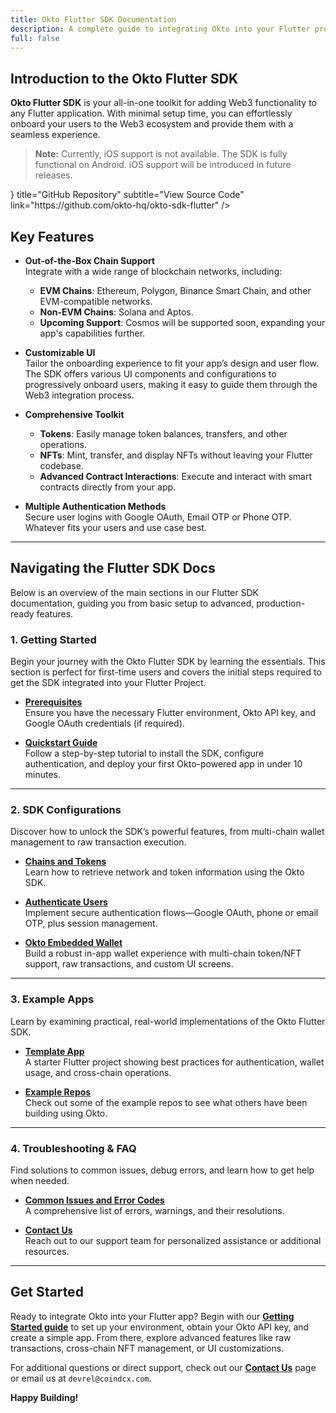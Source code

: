 ```yaml
---
title: Okto Flutter SDK Documentation
description: A complete guide to integrating Okto into your Flutter projects.
full: false
---
```



## Introduction to the Okto Flutter SDK

**Okto Flutter SDK** is your all-in-one toolkit for adding Web3 functionality to any Flutter application. With minimal setup time, you can effortlessly onboard your users to the Web3 ecosystem and provide them with a seamless experience.

> **Note:** Currently, iOS support is not available. The SDK is fully functional on Android. iOS support will be introduced in future releases.

<div className="my-6">
  <TechnologyCard
    icon={<IoCodeSlashOutline size={"1.5rem"} />}
    title="GitHub Repository"
    subtitle="View Source Code"
    link="https://github.com/okto-hq/okto-sdk-flutter"
  />
</div>

## Key Features

- **Out-of-the-Box Chain Support**  
  Integrate with a wide range of blockchain networks, including:
  - **EVM Chains**: Ethereum, Polygon, Binance Smart Chain, and other EVM-compatible networks.
  - **Non-EVM Chains**: Solana and Aptos.
  - **Upcoming Support**: Cosmos will be supported soon, expanding your app's capabilities further.


- **Customizable UI**  
  Tailor the onboarding experience to fit your app’s design and user flow. The SDK offers various UI components and configurations to progressively onboard users, making it easy to guide them through the Web3 integration process.


- **Comprehensive Toolkit**  
  - **Tokens**: Easily manage token balances, transfers, and other operations.  
  - **NFTs**: Mint, transfer, and display NFTs without leaving your Flutter codebase.  
  - **Advanced Contract Interactions**: Execute and interact with smart contracts directly from your app.

- **Multiple Authentication Methods**  
  Secure user logins with Google OAuth, Email OTP or Phone OTP. Whatever fits your users and use case best.

---

## Navigating the Flutter SDK Docs

Below is an overview of the main sections in our Flutter SDK documentation, guiding you from basic setup to advanced, production-ready features.

### 1. Getting Started

Begin your journey with the Okto Flutter SDK by learning the essentials. This section is perfect for first-time users and covers the initial steps required to get the SDK integrated into your Flutter Project.


- [**Prerequisites**](/docs/flutter-sdk/getting-started/prerequisites)  
  Ensure you have the necessary Flutter environment, Okto API key, and Google OAuth credentials (if required).

- [**Quickstart Guide**](/docs/flutter-sdk/getting-started/new-okto-flutter-setup)  
  Follow a step-by-step tutorial to install the SDK, configure authentication, and deploy your first Okto-powered app in under 10 minutes.

---

### 2. SDK Configurations

Discover how to unlock the SDK’s powerful features, from multi-chain wallet management to raw transaction execution.

- [**Chains and Tokens**](/docs/flutter-sdk/chains-tokens/supported-networks)  
  Learn how to retrieve network and token information using the Okto SDK.

- [**Authenticate Users**](/docs/flutter-sdk/authenticate-users/google-oauth/learn)  
  Implement secure authentication flows—Google OAuth, phone or email OTP, plus session management.

- [**Okto Embedded Wallet**](/docs/flutter-sdk/okto-embedded-wallet/setup-embedded-wallets/create-embedded-wallets)  
  Build a robust in-app wallet experience with multi-chain token/NFT support, raw transactions, and custom UI screens.

---

### 3. Example Apps

Learn by examining practical, real-world implementations of the Okto Flutter SDK.

- [**Template App**](/docs/flutter-sdk/example-apps/template-app)  
  A starter Flutter project showing best practices for authentication, wallet usage, and cross-chain operations.

- [**Example Repos**](/docs/flutter-sdk/example-apps/example-repos)  
  Check out some of the example repos to see what others have been building using Okto.

---

### 4. Troubleshooting & FAQ

Find solutions to common issues, debug errors, and learn how to get help when needed.

- [**Common Issues and Error Codes**](/docs/flutter-sdk/troubleshooting-faq/sdk-error-warnings)  
  A comprehensive list of errors, warnings, and their resolutions. 

- [**Contact Us**](/docs/flutter-sdk/troubleshooting-faq/contact-us)  
  Reach out to our support team for personalized assistance or additional resources.

---

## Get Started

Ready to integrate Okto into your Flutter app? Begin with our [**Getting Started guide**](/docs/flutter-sdk/getting-started/new-okto-flutter-setup) to set up your environment, obtain your Okto API key, and create a simple app. From there, explore advanced features like raw transactions, cross-chain NFT management, or UI customizations.

For additional questions or direct support, check out our [**Contact Us**](/docs/flutter-sdk/troubleshooting-faq/contact-us) page or email us at `devrel@coindcx.com`.

**Happy Building!**
